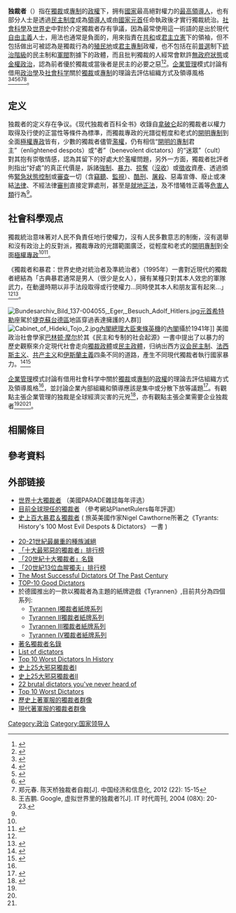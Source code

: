 {{Otheruses}} 
{{not|獨裁官|君主專制}}

'''独裁者'''（{{lang-en|Dictator}}）指在[[獨裁|獨裁]]或[[專制|專制]]的[[政權|政權]]下，拥有[[國家|國家]]最高絕對權力的[[最高領導人|最高領導人]]，也有部分人士是透過[[民主制度|民主制度]]成為[[領導人|領導人]]或由[[國家元首|國家元首]]任命執政後才實行獨裁統治。[[社會科學|社會科學]]及[[世界史|世界史]]中對於介定獨裁者存有爭議，因為最常使用這一術語的是出於現代[[自由主義|自由主義]]人士，用法也通常是負面的，用來指責在[[共和|共和]]或[[君主立憲|君主立憲]]下的領袖，但不包括做出可被認為是獨裁行為的[[殖民地|殖民地]]或[[君主專制|君主專制]]政權，也不包括在前[[普選|普選]]制下[[統治階級|統治階級]]的民主制和[[軍閥|軍閥]]割據下的政體，而且批判獨裁的人經常會默許[[無政府狀態|無政府狀態]]或[[金權政治|金權政治]]，認為前者優於獨裁或當後者是民主的必要之惡<ref name="孙哲2004">{{cite book|author=孙哲|title=权威政治: 国际独裁现象研究|url=http://books.google.com/books?id=qsUPAQAAMAAJ|year=2004|publisher=复旦大学出版社|isbn=978-7-309-03827-9|access-date=2013-11-19|archive-date=2014-09-22|archive-url=https://web.archive.org/web/20140922154215/http://books.google.com/books?id=qsUPAQAAMAAJ|dead-url=no}}</ref><ref name="Coppa2006">{{cite book|author=Frank J. Coppa|title=Encyclopedia of Modern Dictators: From Napoleon to the Present|url=http://books.google.com/books?id=gTv99LBYSL4C&pg=PA330|date=2006-01-01|publisher=Peter Lang|isbn=978-0-8204-5010-0|access-date=2013-11-19|archive-date=2015-03-21|archive-url=https://web.archive.org/web/20150321032602/http://books.google.com/books?id=gTv99LBYSL4C&pg=PA330|dead-url=no}}</ref>。[[企業管理|企業管理]]模式討論有借用[[政治學|政治學]]及[[社會科学|社會科学]]關於[[獨裁|獨裁]]或[[專制|專制]]的理論去評估組織方式及領導風格<ref name="MonksMinow2012">{{cite book|author1=Robert A. G. Monks|author2=Nell Minow|title=Corporate Governance|url=http://books.google.com/books?id=tx-ogyYjls8C&pg=PA130|date=2012-11-05|publisher=John Wiley & Sons|isbn=978-1-119-97773-5|pages=130–|access-date=2013-11-21|archive-date=2014-06-29|archive-url=https://web.archive.org/web/20140629200105/http://books.google.com/books?id=tx-ogyYjls8C&pg=PA130|dead-url=no}}</ref><ref name="Auto87-1">{{Cite web |url=http://www.cnki.com.cn/Article/CJFDTotal-AZSR201209009.htm |title=企业最缺有爱心的独裁者 王育琨 《中国商人》 2012年09期  |access-date=2013-11-20 |archive-date=2020-07-22 |archive-url=https://web.archive.org/web/20200722040138/http://www.cnki.com.cn/Article/CJFDTotal-AZSR201209009.htm |dead-url=no }}</ref><ref name="Auto87-2">{{Cite web |url=http://www.forbeschina.com/news/news.php?id=28650&page=2&lan=zh |title=为什么成功的企业需要独裁者 |access-date=2013-11-20 |archive-date=2020-07-22 |archive-url=https://web.archive.org/web/20200722040107/http://www.forbeschina.com/news/news.php?id=28650&page=2&lan=zh |dead-url=no }}</ref><ref name="Auto87-3">{{Cite web |url=http://money.591hx.com/article/2010-07-23/0000094984s_1.shtml |title=企业独裁者：改变的只能是老板 而不是员工 |access-date=2013-11-20 |archive-url=https://web.archive.org/web/20140227211527/http://money.591hx.com/article/2010-07-23/0000094984s_1.shtml |archive-date=2014-02-27 |dead-url=yes }}</ref><ref name="陈天桥">郑元春. 陈天桥独裁者自裁[J]. 中国经济和信息化, 2012 (22): 15-15</ref><ref name="独裁者">王吉鹏. Google, 虚拟世界里的独裁者?[J]. IT 时代周刊, 2004 (08X): 20-23.</ref>。

== 定义 ==
独裁者的定义存在争议。《现代独裁者百科全书》收錄自[[拿破仑|拿破仑]]起的獨裁者以權力取得及行使的正當性等條件為標準，而獨裁專政的光譜從輕度和老式的[[開明專制|開明專制]]到全面[[極權主義|極權專政]]皆有，少數的獨裁者儘管[[濫權|濫權]]，仍有相信“[[開明專制|開明的專制]]君主”（enlightened despots）或“{{le|仁慈獨裁|Benevolent dictatorship|仁慈的独裁}}者”（benevolent dictators）的“迷眾”（cult）對其抱有崇敬情感，認為其留下的好處大於濫權問題，另外一方面，獨裁者批評者則指出“好處”的真正代價是，訴諸[[強迫|強制]]、[[暴力|暴力]]、[[掠奪|掠奪]]（[[沒收|沒收]]）或[[徵收|徵收]]資產、透過頒佈[[緊急狀態|緊急狀態]][[社會控制|控制]]或[[審查|審查]]一切（含[[竊聽|竊聽]]、[[監視|監視]]）、[[酷刑|酷刑]]、[[屠殺|屠殺]]、惡毒宣傳、廢止或凍結[[法律|法律]]、不經法律[[審判|審判]]直接定罪處刑，甚至是[[就地正法|就地正法]]，及不惜犧牲正義等[[危害人類罪|危害人類]]行為<ref name="Coppa2006"/>。

== 社會科學观点 ==
獨裁統治意味著对人民不負責任地行使權力，沒有人民多數意志的制衡，沒有選舉和沒有政治上的反對派，獨裁專政的光譜範圍廣泛，從輕度和老式的[[開明專制|開明專制]]到全面[[極權主義|極權專政]]<ref name="Coppa2006"/><ref name="GyorgyBlackwood1967">{{cite book|author1=Andrew Gyorgy|author2=George Douglas Blackwood|title=Ideologies in world affairs|url=http://books.google.com/books?id=maxBAAAAIAAJ|year=1967|publisher=Blaisdell Pub. Co.|access-date=2013-11-21|archive-date=2014-06-29|archive-url=https://web.archive.org/web/20140629200137/http://books.google.com/books?id=maxBAAAAIAAJ|dead-url=no}}</ref>。

《獨裁者和暴君：世界史绝对統治者及準統治者》（1995年）一書對近現代的獨裁者總結為「古典暴君通常是男人（很少是女人），擁有某種只對其本人效忠的軍隊武力，在動盪時期以非手法段取得或行使權力...同時使其本人和朋友富有起來...」<ref name="Coppa2006"/><ref name="AxelrodPhillips1995">{{cite book|author1=Alan Axelrod|author2=Charles Phillips|title=Dictators and Tyrants: Absolute Rulers and Would-Be Rulers in World History|url=http://books.google.com/books?id=BySKQgAACAAJ|year=1995|publisher=Facts On File, Incorporated|isbn=978-0-8160-2866-5|access-date=2013-11-21|archive-date=2014-06-28|archive-url=https://web.archive.org/web/20140628100608/http://books.google.com/books?id=BySKQgAACAAJ|dead-url=no}}</ref>。

[[File:Bundesarchiv_Bild_137-004055,_Eger,_Besuch_Adolf_Hitlers.jpg|thumb]][[元首_(纳粹德国)|元首]][[希特勒|希特勒]]座駕於[[捷克|捷克]][[蘇台德區|蘇台德區]]地區穿過表達擁護的人群]]
[[File:Cabinet_of_Hideki_Tojo_2.jpg|thumb]][[日本內閣總理大臣|內閣總理大臣]][[東條英機|東條英機]]的[[東條內閣|內閣]]攝於1941年]]
美國政治社會學家[[巴林顿·摩尔|巴林顿·摩尔]]於其《民主和专制的社会起源》一書中提出了以暴力的歷史觀察來介定現代社會走向[[獨裁政體|獨裁政體]]或[[民主政體|民主政體]]，归纳出西方[[议会民主制|议会民主制]]、[[法西斯主义|法西斯主义]]、[[共产主义|共产主义]]和[[伊斯蘭主義|伊斯蘭主義]]四条不同的道路，產生不同現代獨裁者執行國家暴力。<ref name="Moore1987">{{cite book|author=Barrington Moore|title=民主和专制的社会起源|url=http://books.google.com/books?id=0NRtAAAAIAAJ|year=1987|publisher=华夏出版社|access-date=2013-11-20|archive-date=2014-06-29|archive-url=https://web.archive.org/web/20140629200052/http://books.google.com/books?id=0NRtAAAAIAAJ|dead-url=no}}</ref><ref name="Moore2003">{{cite book|author=Barrington Moore|title=Social Origins of Dictatorship and Democracy: Lord and Peasant in the Making of the Modern World|url=http://books.google.com/books?id=Ip9W0yWtVO0C|date=2003-09-06|publisher=Beacon Press|isbn=978-0-8070-5073-6|access-date=2013-11-20|archive-date=2014-06-29|archive-url=https://web.archive.org/web/20140629200123/http://books.google.com/books?id=Ip9W0yWtVO0C|dead-url=no}}</ref>

[[企業管理|企業管理]]模式討論有借用社會科学中關於[[獨裁|獨裁]]或[[專制|專制]]的[[政權|政權]]的理論去評估組織方式及領導風格<ref name="MonksMinow2012"/>，並討論企業內部組織和領導應該是集中或分散下放等議題<ref name="Davies2012">{{cite book|author=Adrian Davies|title=Best Practice in Corporate Governance (Ebk - Epub) Building Reputation and Sustainable Success|url=http://books.google.com/books?id=0Ysy2skkF9AC&pg=PA13|date=2012-09-28|publisher=Gower Publishing, Ltd.|isbn=978-1-4094-5778-7|pages=13–|access-date=2013-11-21|archive-date=2014-06-29|archive-url=https://web.archive.org/web/20140629200054/http://books.google.com/books?id=0Ysy2skkF9AC&pg=PA13|dead-url=no}}</ref>。有觀點主張企業管理的独裁是全球經濟災害的元兇<ref name="Nafei2009">{{cite book|author=Yasser Nafei|title=Corporate Dictatorship: The Evil Behind the Collapse of the World's Economy|url=http://books.google.com/books?id=AElQPgAACAAJ|year=2009|publisher=Prothics Consulting, Incorporated|isbn=978-0-9823287-4-3|access-date=2013-11-21|archive-date=2014-06-29|archive-url=https://web.archive.org/web/20140629200110/http://books.google.com/books?id=AElQPgAACAAJ|dead-url=no}}</ref>，亦有觀點主張企業需要企业独裁者<ref name="Auto87-1"/><ref name="Auto87-2"/><ref name="Auto87-3"/>。

== 相關條目 ==
{{see also|獨裁|独裁政體|政體列表|威權|極權|寡头政治|集體領導|政體|最高領導人|考迪羅|政治強人|終身總統|僭主|水晶棺}}
{{see also|皇帝|国王|酋長|皇帝总统|家族獨裁|新聞自由掠奪者}}
{{see also|民主指數|民主化|{{link-pt|二十世纪后在任最长的共和制领导人|Lista de líderes não-monárquicos que governaram por mais tempo}}}}

== 參考資料 ==
{{reflist|2}}
{{reflist|2|refs=
}}

== 外部链接 ==
* [http://www.parade.com/dictators/ 世界十大獨裁者] {{Wayback|url=http://www.parade.com/dictators/ |date=20111024235408 }}（美國PARADE雜誌每年评选）
* [http://planetrulers.com/current-dictators/ 目前全球現任的獨裁者] {{Wayback|url=http://planetrulers.com/current-dictators/ |date=20210227033023 }}（參考網站PlanetRulers每年評選）
* [https://books.google.com.tw/books?id=bgkEAwAAQBAJ&pg=PT1&lpg=PT1&dq=History%27s+100+Most+Evil+Despots+%26+Dictators+ancient&source=bl&ots=9ACUzyfNF2&sig=dxBQhc7OfWMBg2AmOjmhXJuLFao&hl=zh-TW&sa=X&ved=0ahUKEwi2-6jY9p3JAhXFp5QKHY-nAv0Q6AEIJDAD#v=onepage&q=History's%20100%20Most%20Evil%20Despots%20%26%20Dictators%20ancient&f=false 史上百大暴君＆獨裁者] {{Wayback|url=https://books.google.com.tw/books?id=bgkEAwAAQBAJ&pg=PT1&lpg=PT1&dq=History%27s+100+Most+Evil+Despots+%26+Dictators+ancient&source=bl&ots=9ACUzyfNF2&sig=dxBQhc7OfWMBg2AmOjmhXJuLFao&hl=zh-TW&sa=X&ved=0ahUKEwi2-6jY9p3JAhXFp5QKHY-nAv0Q6AEIJDAD#v=onepage&q=History's%20100%20Most%20Evil%20Despots%20%26%20Dictators%20ancient&f=false |date=20200722040203 }} ( 旅英美國作家Nigel Cawthorne所著之《Tyrants: History's 100 Most Evil Despots & Dictators》 一書 )

* [http://www.scaruffi.com/politics/dictat.html 20-21世紀最嚴重的種族滅絕] {{Wayback|url=http://www.scaruffi.com/politics/dictat.html |date=20210306155908 }}
* [https://web.archive.org/web/20151123143905/http://popten.net/2010/05/top-ten-most-evil-dictators-of-all-time-in-order-of-kill-count/ 「十大最邪惡的獨裁者」排行榜]
* [https://web.archive.org/web/20151123145013/http://ip194097.ntcu.edu.tw/course/2013/S-1-Taioansu/tou/20sekisatjinmou.asp 「20世紀十大獨裁者」名錄]
* [https://web.archive.org/web/20151123160023/http://oddstuffmagazine.com/13-bloody-dictators-of-the-20th-century.html 「20世紀13位血腥獨夫」排行榜]
* [http://www.businessinsider.com/most-succesful-dictators-2011-6#13-yumjaagiin-tsedenbal-1 The Most Successful Dictators Of The Past Century] {{Wayback|url=http://www.businessinsider.com/most-succesful-dictators-2011-6#13-yumjaagiin-tsedenbal-1 |date=20200722041357 }}
* [https://www.youtube.com/watch?v=Yiid1Uee1-M TOP-10 Good Dictators] {{Wayback|url=https://www.youtube.com/watch?v=Yiid1Uee1-M |date=20200722040243 }}
* 於德國推出的一款以獨裁者為主題的紙牌遊戲《Tyrannen》,目前共分為四個系列:
** [http://germanycards.eshop.t-online.de/WebRoot/Store3/Shops/Shop36922/4970/CF49/7CAE/13B1/BB19/AC14/500B/E087/WELTQUARTETT2008tyrannenGROSS.jpg Tyrannen I獨裁者紙牌系列] {{Wayback|url=http://germanycards.eshop.t-online.de/WebRoot/Store3/Shops/Shop36922/4970/CF49/7CAE/13B1/BB19/AC14/500B/E087/WELTQUARTETT2008tyrannenGROSS.jpg |date=20160305065307 }}
** [http://germanycards.eshop.t-online.de/WebRoot/Store3/Shops/Shop36922/4CF7/F26F/6C66/B716/628D/AC14/504A/72D1/WELTQUARTETT2010tyranneniiGROSS.jpg Tyrannen II獨裁者紙牌系列] {{Wayback|url=http://germanycards.eshop.t-online.de/WebRoot/Store3/Shops/Shop36922/4CF7/F26F/6C66/B716/628D/AC14/504A/72D1/WELTQUARTETT2010tyranneniiGROSS.jpg |date=20160305080122 }}
** [http://germanycards.eshop.t-online.de/WebRoot/Store3/Shops/Shop36922/527A/CBEA/5A92/79A8/CD3C/AC14/504B/8CD4/Weltquartett2013tyranneniiiGROSS.jpg Tyrannen III獨裁者紙牌系列] {{Wayback|url=http://germanycards.eshop.t-online.de/WebRoot/Store3/Shops/Shop36922/527A/CBEA/5A92/79A8/CD3C/AC14/504B/8CD4/Weltquartett2013tyranneniiiGROSS.jpg |date=20160305080224 }}
** [http://germanycards.eshop.t-online.de/WebRoot/Store3/Shops/Shop36922/59E0/646D/1C49/2C8D/2902/AC12/A07D/845C/Weltquartett2017tyrannenIVGROSS.jpg Tyrannen IV獨裁者紙牌系列] {{Wayback|url=http://germanycards.eshop.t-online.de/WebRoot/Store3/Shops/Shop36922/59E0/646D/1C49/2C8D/2902/AC12/A07D/845C/Weltquartett2017tyrannenIVGROSS.jpg |date=20190219182122 }}
* [http://m.ranker.com/list/list-of-famous-dictators/reference 著名獨裁者名錄]
* [http://www.conservapedia.com/List_of_dictators List of dictators] {{Wayback|url=http://www.conservapedia.com/List_of_dictators |date=20180207123124 }}
* [https://www.thetoptens.com/worst-dictators/ Top 10 Worst Dictators In History] {{Wayback|url=https://www.thetoptens.com/worst-dictators/ |date=20201112015022 }}
* [http://thebelieve-facts.blogspot.tw/2013/07/25-of-historys-deadliest-dictators.html?m=1 史上25大邪惡獨裁者I] {{Wayback|url=http://thebelieve-facts.blogspot.tw/2013/07/25-of-historys-deadliest-dictators.html?m=1 |date=20170227232025 }}
* [http://www.businessinsider.com/most-ruthless-leaders-of-all-time-2015-10 史上25大邪惡獨裁者II] {{Wayback|url=http://www.businessinsider.com/most-ruthless-leaders-of-all-time-2015-10 |date=20210417082736 }}
* [https://web.archive.org/web/20160822014918/http://www.bizpodia.com/2016/02/22-brutal-dictators-youve-never-heard-of.html?m=1 22 brutal dictators you've never heard of]
* [https://www.youtube.com/watch?v=IWv6x3oXRY4 Top 10 Worst Dictators] {{Wayback|url=https://www.youtube.com/watch?v=IWv6x3oXRY4 |date=20201223040430 }}
* [https://web.archive.org/web/20160627123448/http://jjmccullough.com/pictessays_leaders_olddict.php 歷史上著軍服的獨裁者群像]
* [https://web.archive.org/web/20160516110845/http://www.jjmccullough.com/pictessays_leaders_contdict.php 現代著軍服的獨裁者群像]

{{Authority control}}

[[Category:政治|Category:政治]]
[[Category:国家领导人|Category:国家领导人]]